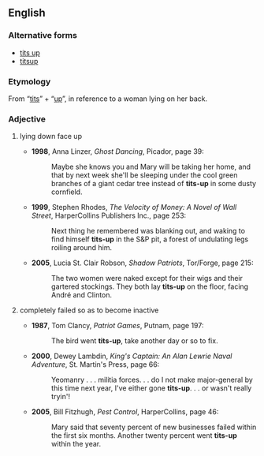 ==English==
===Alternative forms===
* [[tits up]]
* [[titsup]]

===Etymology===
From “[[tits]]” + “[[up]]”, in reference to a woman lying on her back.

===Adjective===
{{en-adj|-}}

# {{idiom}} {{context|slang|usually of a woman|usually naked}} lying down face up
#* '''1998''', Anna Linzer, ''Ghost Dancing'', Picador, page 39:
#*: Maybe she knows you and Mary will be taking her home, and that by next week she'll be sleeping under the cool green branches of a giant cedar tree instead of '''tits-up''' in some dusty cornfield.
#* '''1999''', Stephen Rhodes, ''The Velocity of Money: A Novel of Wall Street'', HarperCollins Publishers Inc., page 253:
#*: Next thing he remembered was blanking out, and waking to find himself '''tits-up''' in the S&P pit, a forest of undulating legs roiling around him.
#* '''2005''', Lucia St. Clair Robson, ''Shadow Patriots'', Tor/Forge, page 215:
#*: The two women were naked except for their wigs and their gartered stockings.  They both lay '''tits-up''' on the floor, facing André and Clinton.
# {{idiom}} {{slang}} {{vulgar}} completely failed so as to become inactive
#* '''1987''', Tom Clancy, ''Patriot Games'', Putnam, page 197:
#*: The bird went '''tits-up''', take another day or so to fix. 
#* '''2000''', Dewey Lambdin, ''King's Captain: An Alan Lewrie Naval Adventure'', St. Martin's Press, page 66:
#*: Yeomanry . . . militia forces. . . do I not make major-general by this time next year, I've either gone '''tits-up'''. . . or wasn't really tryin'! 
#* '''2005''', Bill Fitzhugh, ''Pest Control'', HarperCollins, page 46:
#*: Mary said that seventy percent of new businesses failed within the first six months.  Another twenty percent went '''tits-up''' within the year.